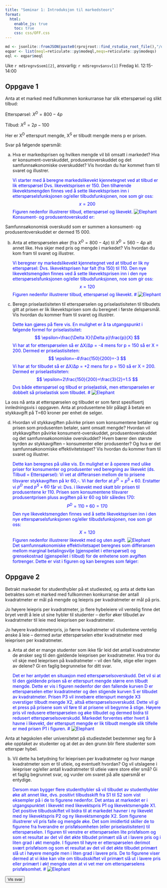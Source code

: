 ```yaml
---
title: "Seminar 1: Introduksjon til markedsteori"
format:
  html:
    enable_js: true
    toc: true
    css: css/OFF.css
---
```


```r
md <- jsonlite::fromJSON(paste0(rprojroot::find_rstudio_root_file(),"/data-raw/metadata.json"))
eqpar <- list(meql=reticulate::py$modeql,meqs=reticulate::py$modeqs)
eql <- eqpar$meql
```

Uke `r md$regnv$sem1[2]`, ansvarlig: `r md$regnv$ansv[1]`
Fredag kl. 12:15-14:00


## Oppgave 1

Anta at et marked med fullkommen konkurranse har slik etterspørsel og
slikt tilbud:

Etterspørsel: $X^{D} = 800 - 4p$

Tilbud: $X^{S} = 2p - 100$

Her er X^D^ etterspurt mengde, X^S^ er tilbudt mengde mens p er prisen.

Svar på følgende spørsmål:

a)  Hva er markedsprisen og hvilken mengde vil bli omsatt i markedet?
    Hva er konsument-overskuddet, produsentoverskuddet og det
    samfunnsøkonomiske overskuddet? Vis hvordan du har kommet fram til
    svaret og illustrer.
<p class="answer hidden">
Vi starter med å beregne markedslikevekt kjennetegnet ved at tilbud er lik etterspørsel
\begin{aligned}
2p-100=800-4p \\
6p=900
p=150
\end{aligned}
Dvs. likevektsprisen er 150. Den tilhørende likevektsmengden finnes ved å sette likevektsprisen inn i etterspørselsfunksjonen og/eller tilbudsfunksjonen, noe som gir oss:
$$
x=200
$$
Figuren nedenfor illustrerer tilbud, etterspørsel og likevekt.
![Elephant](bilder/sem1_1a.png)
<br>
Konsument- og produsentoverskudd er:
\begin{aligned}
KO=\frac{1}{2}(200-150)200=5000\\
PO=\frac{1}{2}(150-50)200=10000
\end{aligned}

Samfunnsøkonomisk overskudd som er summen a konsument- og produsentoverskuddet er dermed 15 000.
</p>

b)  Anta at etterspørselen øker (fra $X^{D} = 800 - 4p$) til
    $X^{D} = 560 - 4p$ alt annet like. Hva skjer med pris og mengde i
    markedet? Vis hvordan du kom fram til svaret og illustrer.
<p class="answer hidden">
Vi beregner ny markedslikevekt kjennetegnet ved at tilbud er lik ny etterspørsel:
\begin{aligned}
2p-100=560-4p \\
6p=660 \\
p=110
\end{aligned}
Dvs. likevektsprisen har falt (fra 150) til 110. Den nye likevektsmengden finnes ved å sette likevektsprisen inn i den nye etterspørselsfunksjonen og/eller tilbudsfunksjonen, noe som gir oss:
$$
x=120
$$
Figuren nedenfor illustrerer tilbud, etterspørsel og likevekt.
# ![Elephant](bilder/sem1_1b.png)
</p>

c)  Beregn priselastisiteten til etterspørselen og priselastisiteten til
    tilbudets gitt at prisen er lik likevektsprisen som du beregnet i
    første delspørsmål. Vis hvordan du kommer fram til svaret og
    illustrer.
<p class="answer hidden">
Dette kan gjøres på flere vis. En mulighet er å ta utgangspunkt i følgende formel for priselastisitet:
$$
\epsilon=\frac{\Delta X}{\Delta p}\frac{p}{X}
$$
Vi har at for etterspørselen så er ∆X/∆p = -4 mens for p = 150 så er X = 200. Dermed er priselastisiteten:
$$
\epsilon=-4\frac{150}{200}=-3
$$
Vi har at for tilbudet så er ∆X/∆p = +2 mens for p = 150 så er X = 200. Dermed er priselastisiteten:
$$
\epsilon=2\frac{150}{200}=\frac{3}{2}=1.5
$$
Dvs både etterspørsel og tilbud er priselastisk, men etterspørselen er dobbelt så priselastisk som tilbudet.
# ![Elephant](bilder/sem1_1c.png)
</p>

La oss nå anta at etterspørselen og tilbudet er som først spesifisertj
innledningsvis i oppgaven. Anta at produsentene blir pålagt å betale en
stykkavgift på T=60 kroner per enhet de selger.

d)  Hvordan vil stykkavgiften påvirke prisen som konsumentene betaler og
    prisen som produsenten betaler, samt omsatt mengde? Hvordan vil
    stykkavgiften påvirke konsument-overskuddet, produsentoverskuddet og
    det samfunnsøkonomiske overskuddet? Hvem bærer den største byrden av
    stykkavgiften -- konsumenter eller produsenter? Og hva er det
    samfunnsøkonomiske effektivitetstapet? Vis hvordan du kommer fram
    til svaret og illustrer.
<p class="answer hidden">
Dette kan beregnes på ulike vis. En mulighet er å operere med ulike priser for konsumenter og produsenter ved beregning av likevekt (ds. Tilbud = Etterspørsel): 
\begin{aligned}
2p^S-100=800-4p^D \\
2p^S+4p^D=900
\end{aligned}
Vi vet at differansen mellom de to prisene tilsvarer stykkavgiften på kr 60,-. Vi har derfor at $p^D = p^S + 60$. Erstatter vi $p^D$ med $p^S + 60$ får vi:
\begin{aligned}
2p^S-100=800-4(p^S+60) \\
2p^S+4p^S=800+100-240=660 \\
p^S=\frac{660}{6}=110
\end{aligned}
Dvs. i likevekt med skatt blir prisen til produsentene kr 110. Prisen som konsumentene tilsvarer produsentprisen pluss avgiften på kr 60 og blir således 170: 
$$
P^D=110+60=170
$$
Den nye likevektsmengden finnes ved å sette likevektsprisen inn i den nye etterspørselsfunksjonen og/eller tilbudsfunksjonen, noe som gir oss:
$$
X=120
$$
Figuren nedenfor illustrerer likevekt med og uten avgift.
![Elephant](bilder/sem1_1d.png)
<br>
Det samfunnsøkonomiske effektivitetsapet beregnes som differansen mellom marginal betalingsvilje (gjenspeilet i etterspørsel) og grensekostnad (gjenspeilet i tilbud) for de enhetene som avgiften fortrenger. Dette er vist i figuren og kan beregnes som følger:
</p>

## Oppgave 2
Betrakt markedet for studenthybler på et studiested, og anta at dette
kan betraktes som et marked med fullkommen konkurranse der antall
kvadratmeter er mål på mengde og leiepris per kvadratmeter er mål på
pris.

Jo høyere leiepris per kvadratmeter, jo flere hybeleiere vil ventelig
finne det bryet verdt å leie ut sine hybler til studenter -- derfor øker
tilbudet av kvadratmeter til leie med leieprisen per kvadratmeter.

Jo høyere kvadratmeterpris, jo færre kvadratmeter vil studentene
ventelig ønske å leie -- dermed avtar etterspørselen etter kvadratmeter
med leieprisen per kvadratmeter.

a)  Anta at det er mange studenter som ikke får leid det antall
    kvadratmeter de ønsker seg til den gjeldende leieprisen per
    kvadratmeter. Hva tror du vil skje med leieprisen på kvadratmeter --
    vil den falle, stige eller ingen av delene? Gi en faglig begrunnelse
    for ditt svar.
<p class="answer hidden">
Det er her antydet en situasjon med etterspørselsoverskudd. Det vil si at til den gjeldende prisen så er etterspurt mengde større enn tilbudt mengde. Dette er vis i figuren nedenfor der den fallende kurven D er etterspørselen etter kvadratmeter og den stigende kurven S er tilbudet av kvadratmeter. Prisen P3 vil innebære etterspurt mengde X3 overstiger tilbudt mengde X2, altså etterspørselsoverskudd. Dette vil gi et press på prisene som vil føre til at prisene vil begynne å stige. Høyere pris vil redusere etterspørselen og øke tilbudet og dermed bidra til redusert etterspørselsoverskudd. Markedet forventes etter hvert å havne i likevekt, der etterspurt mengde er lik tilbudt mengde slik tilfelle er med prisen P1 i figuren.
# ![Elephant](bilder/sem1_2a.png)
</p>

Anta at høgskolen eller universitetet på studiestedet bestemmer seg for
å øke opptaket av studenter og at det av den grunn blir flere studenter
som etterspør hybel.

b)  Vil dette ha betydning for leieprisen per kvadratmeter og hvor mange
    kvadratmeter som er til utleie, og eventuelt hvordan? Og vil
    utslagene i leiepriser og/eller antall kvadratmeter til utleie være
    store eller små? Gi et faglig begrunnet svar, og vurder om svaret på
    alle spørsmål er entydige.
<p class="answer hidden">
Dersom man bygger flere studenthybler så vil tilbudet av studenthybler øke alt annet like, dvs. positivt tilbudsskift fra S1 til S2 som vist eksempler på i de to figurene nedenfor. Det antas at markedet er i utgangspunktet i likevekt med likevektspris P1 og likevektsmengde X1. Det positive tilbudsskiftet vil bidra til at markedet havner i ny likevekt med ny likevektspris P2 og ny likevektsmengde X2. Som figurene illustrerer vil pris falle og mengde øke. Det som imidlertid skiller de to figurene fra hverandre er prisfølsomheten (eller priselastisiteten) til etterspørselen. I figuren til venstre er etterspørselen lite prisfølsom og som et resultat av det vil det økte tilbudet primært slå ut i lavere pris og i liten grad i økt mengde. I figuren til høyre er etterspørselen derimot svært prisfølsom og som et resultat av det vil det økte tilbudet primært slå ut i høyere mengde men i liten grad i lavere pris. De to figurene viser dermed at vi ikke kan vite om tilbudsskiftet vil primært slå ut i lavere pris eller primært i økt mengde uten at vi vet mer om etterspørselens prisfølsomhet.
# ![Elephant](bilder/sem1_2b.png)
</p>

<button id="show-all-answers">Vis svar</button>

<style>
  .answer {
    color: blue;
  }
</style>
<script>
const answerToggles = document.querySelectorAll(".answer");
const showAllButton = document.getElementById("show-all-answers");

showAllButton.addEventListener("click", () => {
  answerToggles.forEach(answer => {
    answer.classList.toggle("hidden");
  });
});
</script>

